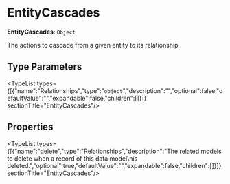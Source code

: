 
# EntityCascades

 **EntityCascades**: `Object`

The actions to cascade from a given entity to its
relationship.

## Type Parameters

<TypeList types={[{"name":"Relationships","type":"`object`","description":"","optional":false,"defaultValue":"","expandable":false,"children":[]}]}  sectionTitle="EntityCascades"/>

## Properties

<TypeList types={[{"name":"delete","type":"Relationships","description":"The related models to delete when a record of this data model\nis deleted.","optional":true,"defaultValue":"","expandable":false,"children":[]}]}  sectionTitle="EntityCascades"/>
